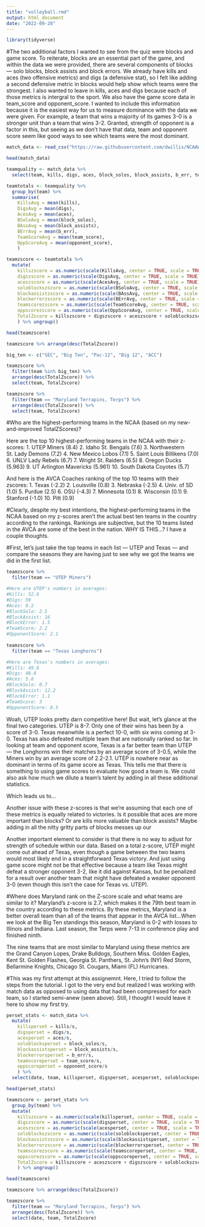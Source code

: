 ```yaml
---
title: "volleyball.rmd"
output: html_document
date: "2022-09-28"
---
```


```r
library(tidyverse)
```

#The two additional factors I wanted to see from the quiz were blocks and game score. To reiterate, blocks are an essential part of the game, and within the data we were provided, there are several components of blocks — solo blocks, block assists and block errors. We already have kills and aces (two offensive metrics) and digs (a defensive stat), so I felt like adding a second defensive metric in blocks would help show which teams were the strongest. I also wanted to leave in kills, aces and digs because each of those metrics is intergral to the sport. We also have the game score data in team_score and opponent_score. I wanted to include this information because it is the easiest way for us to measure dominance with the data we were given. For example, a team that wins a majority of its games 3-0 is a stronger unit than a team that wins 3-2. Granted, strength of opponent is a factor in this, but seeing as we don't have that data, team and opponent score seem like good ways to see which teams were the most dominant.

```r
match_data <- read_csv("https://raw.githubusercontent.com/dwillis/NCAAWomensVolleyballData/main/data/ncaa_womens_volleyball_matchstats_2022.csv")

head(match_data)

teamquality <- match_data %>% 
  select(team, kills, digs, aces, block_solos, block_assists, b_err, team_score, opponent_score)

teamtotals <- teamquality %>% 
  group_by(team) %>% 
  summarise(
    KillsAvg = mean(kills), 
    DigsAvg = mean(digs), 
    AcesAvg = mean(aces),
    BSoloAvg = mean(block_solos),
    BAssAvg = mean(block_assists),
    BErrAvg = mean(b_err),
    TeamScoreAvg = mean(team_score),
    OppScoreAvg = mean(opponent_score),
    ) 

teamzscore <- teamtotals %>% 
  mutate(
    killszscore = as.numeric(scale(KillsAvg, center = TRUE, scale = TRUE)),
    digszscore = as.numeric(scale(DigsAvg, center = TRUE, scale = TRUE)),
    aceszscore = as.numeric(scale(AcesAvg, center = TRUE, scale = TRUE)),
    soloblockszscore = as.numeric(scale(BSoloAvg, center = TRUE, scale = TRUE)),
    blockassistzscore = as.numeric(scale(BAssAvg, center = TRUE, scale = TRUE)),
    blockerrorzscore = as.numeric(scale(BErrAvg, center = TRUE, scale = TRUE)),
    teamscorezscore = as.numeric(scale(TeamScoreAvg, center = TRUE, scale = TRUE)),
    oppscorezscore = as.numeric(scale(OppScoreAvg, center = TRUE, scale = TRUE)) * -1,
    TotalZscore = killszscore + digszscore + aceszscore + soloblockszscore + blockassistzscore + blockerrorzscore + teamscorezscore + oppscorezscore
    ) %>% ungroup() 

head(teamzscore)

teamzscore %>% arrange(desc(TotalZscore))

big_ten <- c("SEC", "Big Ten", "Pac-12", "Big 12", "ACC")

teamzscore %>% 
  filter(team %in% big_ten) %>% 
  arrange(desc(TotalZscore)) %>%
  select(team, TotalZscore)

teamzscore %>% 
  filter(team == "Maryland Terrapins, Terps") %>% 
  arrange(desc(TotalZscore)) %>%
  select(team, TotalZscore)
```
#Who are the highest-performing teams in the NCAA (based on my new-and-improved TotalZScores)? 

Here are the top 10 highest-performing teams in the NCAA with their z-scores:
1. UTEP Miners (8.4)
2. Idaho St. Bengals (7.6)
3. Northwestern St. Lady Demons (7.2)
4. New Mexico Lobos (7.1)
5. Saint Louis Billikens (7.0)
6. UNLV Lady Rebels (6.7)
7. Wright St. Raiders (6.5)
8. Oregon Ducks (5.963)
9. UT Arlington Mavericks (5.961)
10. South Dakota Coyotes (5.7)

And here is the AVCA Coaches ranking of the top 10 teams with their zscores:
1. Texas (-2.2)
2. Louisville (0.8)
3. Nebraska (-2.5)
4. Univ. of SD (1.0)
5. Purdue (2.5)
6. OSU (-4.3)
7. Minnesota (0.1)
8. Wisconsin (0.1)
9. Stanford (-1.0)
10. Pitt (0.9)

#Clearly, despite my best intentions, the highest-performing teams in the NCAA based on my z-scores aren't the actual best ten teams in the country according to the rankings. Rankings are subjective, but the 10 teams listed in the AVCA are some of the best in the nation. WHY IS THIS...? I have a couple thoughts. 

#First, let's just take the top teams in each list — UTEP and Texas — and compare the seasons they are having just to see why we got the teams we did in the first list. 

```r
teamzscore %>% 
  filter(team == "UTEP Miners")

#Here are UTEP's numbers in averages:
#Kills: 52.6
#Digs: 59
#Aces: 8.2
#BlockSolo: 2.5
#BlockAssist: 16
#BlockError: 1.5
#TeamScore: 2.2
#OpponentScore: 2.1 
  
teamzscore %>% 
  filter(team == "Texas Longhorns") 

#Here are Texas's numbers in averages:
#Kills: 49.6
#Digs: 46.6
#Aces: 5.8
#BlockSolo: 0.7
#BlockAssist: 12.2
#BlockError: 1.1
#TeamScore: 3
#OpponentScore: 0.5
```

Woah, UTEP looks pretty darn competitive here! But wait, let's glance at the final two categories. UTEP is 8-7. Only one of their wins has been by a score of 3-0. Texas meanwhile is a perfect 10-0, with six wins coming at 3-0. Texas has also defeated multiple team that are nationally ranked so far. In looking at team and opponent score, Texas is a far better team than UTEP — the Longhorns win their matches by an average score of 3-0.5, while the Miners win by an average score of 2.2-2.1. UTEP is nowhere near as dominant in terms of its game score as Texas. This tells me that there is something to using game scores to evaluate how good a team is. We could also ask how much we dilute a team's talent by adding in all these additional statistics.

Which leads us to...

Another issue with these z-scores is that we're assuming that each one of these metrics is equally related to victories. Is it possible that aces are more important than blocks? Or are kills more valuable than block assists? Maybe adding in all the nitty gritty parts of blocks messes up our 

Another important element to consider is that there is no way to adjust for strength of schedule within our data. Based on a total z-score, UTEP might come out ahead of Texas, even though a game between the two teams would most likely end in a straightforward Texas victory. And just using game score might not be that effective because a team like Texas might defeat a stronger opponent 3-2, like it did against Kansas, but be penalized for a result over another team that might have defeated a weaker opponent 3-0 (even though this isn't the case for Texas vs. UTEP). 

#Where does Maryland rank on the Z-score scale and what teams are similar to it? 
Maryland's z-score is 2.7, which makes it the 79th best team in the country according to these metrics. By these metrics, Maryland is a better overall team than all of the teams that appear in the AVCA list...When we look at the Big Ten standings this season, Maryland is 0-2 with losses to Illinois and Indiana. Last season, the Terps were 7-13 in conference play and finished ninth. 

The nine teams that are most similar to Maryland using these metrics are the Grand Canyon Lopes, Drake Bulldogs, Southern Miss. Golden Eagles, Kent St. Golden Flashes, Georgia St. Panthers, St. John's (NY) Red Storm, Bellarmine Knights, Chicago St. Cougars, Miami (FL) Hurricanes.

#This was my first attempt at this assignemnt. Here, I tried to follow the steps from the tutorial. I got to the very end but realized I was working with match data as opposed to using data that had been compressed for each team, so I started semi-anew (seen above). Still, I thought I would leave it here to show my first try.
```r
perset_stats <- match_data %>% 
  mutate(
    killsperset = kills/s,
    digsperset = digs/s,
    acesperset = aces/s,
    soloblocksperset = block_solos/s,
    blockassistsperset = block_assists/s,
    blockerrorsperset = b_err/s,
    teamscoreperset = team_score/s,
    oppscoreperset = opponent_score/s
    ) %>%
  select(date, team, killsperset, digsperset, acesperset, soloblocksperset, blockassistsperset, blockerrorsperset, teamscoreperset, oppscoreperset)

head(perset_stats)

teamzscore <- perset_stats %>%
  group_by(team) %>% 
  mutate(
    killszscore = as.numeric(scale(killsperset, center = TRUE, scale = TRUE)),
    digszscore = as.numeric(scale(digsperset, center = TRUE, scale = TRUE)),
    aceszscore = as.numeric(scale(acesperset, center = TRUE, scale = TRUE)),
    soloblockszscore = as.numeric(scale(soloblocksperset, center = TRUE, scale = TRUE)),
    blockassistzscore = as.numeric(scale(blockassistsperset, center = TRUE, scale = TRUE)),
    blockerrorzscore = as.numeric(scale(blockerrorsperset, center = TRUE, scale = TRUE)),
    teamscorezscore = as.numeric(scale(teamscoreperset, center = TRUE, scale = TRUE)),
    oppscorezscore = as.numeric(scale(oppscoreperset, center = TRUE, scale = TRUE)),
    TotalZscore = killszscore + aceszscore + digszscore + soloblockszscore + blockassistzscore + blockerrorzscore + teamscorezscore + oppscorezscore
    ) %>% ungroup() 

head(teamzscore)

teamzscore %>% arrange(desc(TotalZscore))

teamzscore %>% 
  filter(team == "Maryland Terrapins, Terps") %>% 
  arrange(desc(TotalZscore)) %>%
  select(date, team, TotalZscore)
```